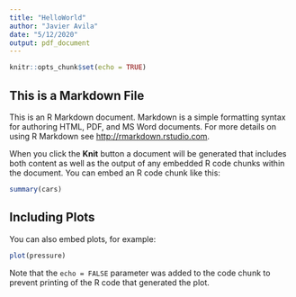 ```yaml
---
title: "HelloWorld"
author: "Javier Avila"
date: "5/12/2020"
output: pdf_document
---
```


```r
knitr::opts_chunk$set(echo = TRUE)
```

## This is a Markdown File

This is an R Markdown document. Markdown is a simple formatting syntax for authoring HTML, PDF, and MS Word documents. For more details on using R Markdown see <http://rmarkdown.rstudio.com>.

When you click the **Knit** button a document will be generated that includes both content as well as the output of any embedded R code chunks within the document. You can embed an R code chunk like this:

```r
summary(cars)
```

## Including Plots

You can also embed plots, for example:

```r
plot(pressure)
```

Note that the `echo = FALSE` parameter was added to the code chunk to prevent printing of the R code that generated the plot.
